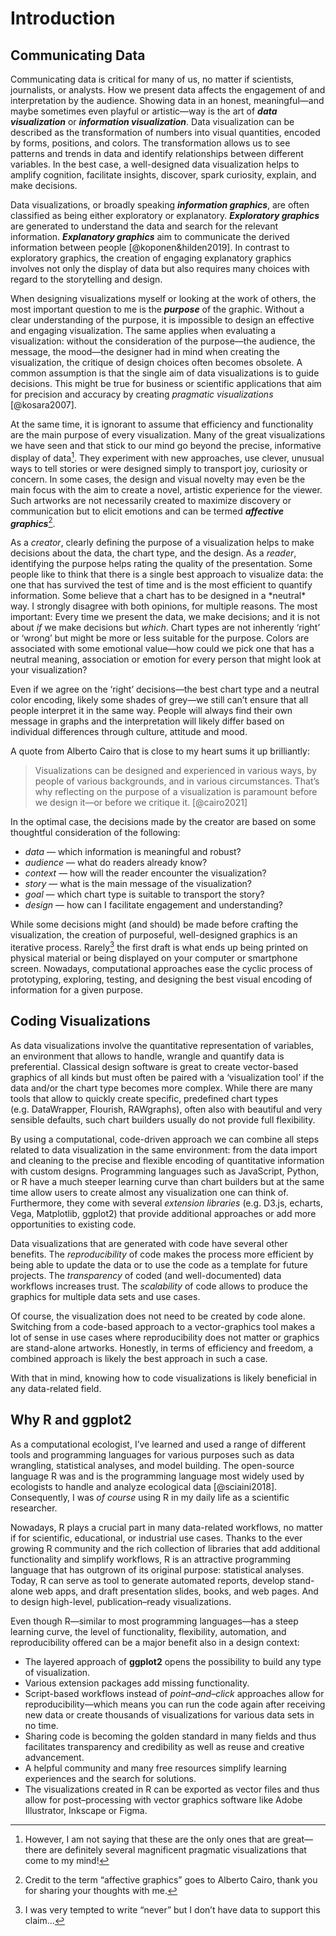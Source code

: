 \mainmatter

# Introduction

## Communicating Data {#communication}

Communicating data is critical for many of us, no matter if scientists, journalists, or analysts. How we present data affects the engagement of and interpretation by the audience. Showing data in an honest, meaningful---and maybe sometimes even playful or artistic---way is the art of ***data visualization*** or ***information visualization***. Data visualization can be described as the transformation of numbers into visual quantities, encoded by forms, positions, and colors. The transformation allows us to see patterns and trends in data and identify relationships between different variables. In the best case, a well-designed data visualization helps to amplify cognition, facilitate insights, discover, spark curiosity, explain, and make decisions.

Data visualizations, or broadly speaking ***information graphics***, are often classified as being either exploratory or explanatory. ***Exploratory graphics*** are generated to understand the data and search for the relevant information. ***Explanatory graphics*** aim to communicate the derived information between people [@koponen&hilden2019]. In contrast to exploratory graphics, the creation of engaging explanatory graphics involves not only the display of data but also requires many choices with regard to the storytelling and design.

When designing visualizations myself or looking at the work of others, the most important question to me is the ***purpose*** of the graphic. Without a clear understanding of the purpose, it is impossible to design an effective and engaging visualization. The same applies when evaluating a visualization: without the consideration of the purpose---the audience, the message, the mood---the designer had in mind when creating the visualization, the critique of design choices often becomes obsolete. A common assumption is that the single aim of data visualizations is to guide decisions. This might be true for business or scientific applications that aim for precision and accuracy by creating *pragmatic visualizations* [@kosara2007].

At the same time, it is ignorant to assume that efficiency and functionality are the main purpose of every visualization. Many of the great visualizations we have seen and that stick to our mind go beyond the precise, informative display of data[^introduction-1]. They experiment with new approaches, use clever, unusual ways to tell stories or were designed simply to transport joy, curiosity or concern. In some cases, the design and visual novelty may even be the main focus with the aim to create a novel, artistic experience for the viewer. Such artworks are not necessarily created to maximize discovery or communication but to elicit emotions and can be termed ***affective graphics***[^introduction-2].

[^introduction-1]: However, I am not saying that these are the only ones that are great---there are definitely several magnificent pragmatic visualizations that come to my mind!

[^introduction-2]: Credit to the term "affective graphics" goes to Alberto Cairo, thank you for sharing your thoughts with me.

As a *creator*, clearly defining the purpose of a visualization helps to make decisions about the data, the chart type, and the design. As a *reader*, identifying the purpose helps rating the quality of the presentation. Some people like to think that there is a single best approach to visualize data: the one that has survived the test of time and is the most efficient to quantify information. Some believe that a chart has to be designed in a \*neutral\* way. I strongly disagree with both opinions, for multiple reasons. The most important: Every time we present the data, we make decisions; and it is not about *if* we make decisions but *which*. Chart types are not inherently 'right' or 'wrong' but might be more or less suitable for the purpose. Colors are associated with some emotional value---how could we pick one that has a neutral meaning, association or emotion for every person that might look at your visualization?

Even if we agree on the 'right' decisions---the best chart type and a neutral color encoding, likely some shades of grey---we still can't ensure that all people interpret it in the same way. People will always find their own message in graphs and the interpretation will likely differ based on individual differences through culture, attitude and mood.

A quote from Alberto Cairo that is close to my heart sums it up brilliantly:

> Visualizations can be designed and experienced in various ways, by people of various backgrounds, and in various circumstances. That's why reflecting on the purpose of a visualization is paramount before we design it---or before we critique it. [@cairo2021]

In the optimal case, the decisions made by the creator are based on some thoughtful consideration of the following:

-   *data* --- which information is meaningful and robust?
-   *audience* --- what do readers already know?
-   *context* --- how will the reader encounter the visualization?
-   *story* --- what is the main message of the visualization?
-   *goal* --- which chart type is suitable to transport the story?
-   *design* --- how can I facilitate engagement and understanding?

While some decisions might (and should) be made before crafting the visualization, the creation of purposeful, well-designed graphics is an iterative process. Rarely[^introduction-3] the first draft is what ends up being printed on physical material or being displayed on your computer or smartphone screen. Nowadays, computational approaches ease the cyclic process of prototyping, exploring, testing, and designing the best visual encoding of information for a given purpose.

[^introduction-3]: I was very tempted to write "never" but I don't have data to support this claim...

## Coding Visualizations {#coding}

As data visualizations involve the quantitative representation of variables, an environment that allows to handle, wrangle and quantify data is preferential. Classical design software is great to create vector-based graphics of all kinds but must often be paired with a 'visualization tool' if the data and/or the chart type becomes more complex. While there are many tools that allow to quickly create specific, predefined chart types (e.g. DataWrapper, Flourish, RAWgraphs), often also with beautiful and very sensible defaults, such chart builders usually do not provide full flexibility. 

By using a computational, code-driven approach we can combine all steps related to data visualization in the same environment: from the data import and cleaning to the precise and flexible encoding of quantitative information with custom designs. Programming languages such as JavaScript, Python, or R have a much steeper learning curve than chart builders but at the same time allow users to create almost any visualization one can think of. Furthermore, they come with several *extension libraries* (e.g. D3.js, echarts, Vega, Matplotlib, ggplot2) that provide additional approaches or add more opportunities to existing code.

Data visualizations that are generated with code have several other benefits. The *reproducibility* of code makes the process more efficient by being able to update the data or to use the code as a template for future projects. The *transparency* of coded (and well-documented) data workflows increases trust. The *scalability* of code allows to produce the graphics for multiple data sets and use cases.

Of course, the visualization does not need to be created by code alone. Switching from a code-based approach to a vector-graphics tool makes a lot of sense in use cases where reproducibility does not matter or graphics are stand-alone artworks. Honestly, in terms of efficiency and freedom, a combined approach is likely the best approach in such a case.

With that in mind, knowing how to code visualizations is likely beneficial in any data-related field.


## Why R and **ggplot2** {#why}

As a computational ecologist, I've learned and used a range of different tools and programming languages for various purposes such as data wrangling, statistical analyses, and model building. The open-source language R was and is the programming language most widely used by ecologists to handle and analyze ecological data [@sciaini2018]. Consequently, I was *of course* using R in my daily life as a scientific researcher.

Nowadays, R plays a crucial part in many data-related workflows, no matter if for scientific, educational, or industrial use cases. Thanks to the ever growing R community and the rich collection of libraries that add additional functionality and simplify workflows, R is an attractive programming language that has outgrown of its original purpose: statistical analyses. Today, R can serve as tool to generate automated reports, develop stand-alone web apps, and draft presentation slides, books, and web pages. And to design high-level, publication–ready visualizations.

Even though R---similar to most programming languages---has a steep learning curve, the level of functionality, flexibility, automation, and reproducibility offered can be a major benefit also in a design context:

* The layered approach of **ggplot2** opens the possibility to build any type of visualization.
* Various extension packages add missing functionality.
* Script-based workflows instead of *point–and–click* approaches allow for reproducibility---which means you can run the code again after receiving new data or create thousands of visualizations for various data sets in no time.
* Sharing code is becoming the golden standard in many fields and thus facilitates transparency and credibility as well as reuse and creative advancement.
* A helpful community and many free resources simplify learning experiences and the search for solutions.
* The visualizations created in R can be exported as vector files and thus allow for post–processing with vector graphics software like Adobe Illustrator, Inkscape or Figma. 
